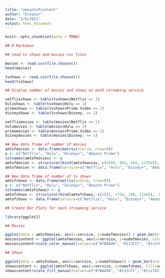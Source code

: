```yaml
---
title: "amountofcontent"
author: "Eleanor"
date: "2/8/2021"
output: html_document
---
```


```r
knitr::opts_chunk$set(echo = TRUE)
```

```r
## R Markdown

## read tv shows and movies csv files

movies <- read.csv(file.choose())
head(movies)

tvshows <- read.csv(file.choose())
head(tvshows)

```

```r

## Display number of movies and shows on each streaming service

netflixshows <- table(tvshows$Netflix == 1)
hulushows <- table(tvshows$Hulu == 1)
primeshows <- table(tvshows$Prime.Video == 1)
disneyshows <- table(tvshows$Disney. == 1)

netflixmovies <- table(movies$Netflix == 1)
hulumovies <- table(movies$Hulu == 1)
primemovies <- table(movies$Prime.Video == 1)
disneymovies <- table(movies$Disney. == 1)
```
```r
## New data frame of number of movies
amtofmovies <- data.frame(matrix(ncol=4, nrow=0))
y <- c("Netflix", "Hulu", "Disney+", "Amazon Prime")
colnames(amtofmovies) <- y
amtofmovies <- structure(rbind(amtofmovies, c(3560, 903, 564, 12354)), .Names = names(amtofmovies))
amtofmovies <- data.frame(service=c("Netflix", "Hulu", "Disney+", "Amazon Prime"), numofmovies=c(3560, 903, 564, 12354))

## New data frame of number of tv shows
amtofshows <- data.frame(matrix(ncol=4, nrow=0))
y <- c("Netflix", "Hulu", "Disney+", "Amazon Prime")
colnames(amtofshows) <- y
amtofshows <- structure(rbind(amtofshows, c(1931, 1754, 180, 2144)), .Names = names(amtofshows))
amtofshows <- data.frame(service=c("Netflix", "Hulu", "Disney+", "Amazon Prime"), numofshows=c(1931, 1754, 180, 2144))
```

```r
## Create Bar Plots for each streaming service

library(ggplot2)

## Movies

ggplot(data = amtofmovies, aes(x=service, y=numofmovies)) + geom_bar(stat = "identity")
moviescontent <- ggplot(amtofmovies, aes(x=service, y=numofmovies, color=service)) + geom_bar(stat="identity", fill="#CECCE4")
moviescontent+scale_color_manual(values=c("#7BAA40", "#113CCF", "#1ce783", "#E50914"))

## Shows

ggplot(data = amtofshows, aes(x=service, y=numofshows)) + geom_bar(stat = "identity")
showscontent <- ggplot(amtofshows, aes(x=service, y=numofshows, fill=service)) + geom_bar(stat="identity", color="#CECCE4")
showscontent+scale_fill_manual(values=c("#7BAA40", "#113CCF", "#1ce783", "#E50914"))
```

